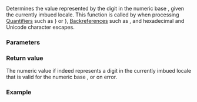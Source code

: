 {{cpp/regex/regex_traits/title|value}}
{{cpp/regex/regex_traits/navbar}}
{{dcl begin}}
{{dcl|since=c++11|1=
int value( CharT ch, int radix ) const;
}}
{{dcl end}}

Determines the value represented by the digit {{c|ch}} in the numeric base {{c|radix}}, given the currently imbued locale. This function is called by {{lc|std::regex}} when processing [[cpp/regex/ecmascript#Quantifiers|Quantifiers]] such as {{tt|{1}}} or {{tt|{2,5}}}, [[cpp/regex/ecmascript#Backreferences|Backreferences]] such as {{tt|\1}}, and hexadecimal and Unicode character escapes.

===Parameters===
{{par begin}}
{{par|ch|the character that may represent a digit}}
{{par|radix|either 8, 10, or 16}}
{{par end}}

===Return value===
The numeric value if {{c|ch}} indeed represents a digit in the currently imbued locale that is valid for the numeric base {{c|radix}}, or {{c|-1}} on error.

===Example===
{{example
|code=
#include &lt;iostream&gt;
#include &lt;locale&gt;
#include &lt;map&gt;
#include &lt;regex&gt;

// This custom regex traits allows japanese numerals
struct jnum_traits : std::regex_traits&lt;wchar_t&gt;
{   
    static std::map&lt;wchar_t, int&gt; data;
    int value(wchar_t ch, int radix) const
    {
        wchar_t up = std::toupper(ch, getloc());
        return data.count(up) ? data[up] : regex_traits::value(ch, radix);
    }
};
std::map&lt;wchar_t, int&gt; jnum_traits::data = {{L'〇',0}, {L'一',1}, {L'二',2},
                                            {L'三',3}, {L'四',4}, {L'五',5},
                                            {L'六',6}, {L'七',7}, {L'八',8},
                                            {L'九',9}, {L'Ａ',10}, {L'Ｂ',11},
                                            {L'Ｃ',12}, {L'Ｄ',13}, {L'Ｅ',14},
                                            {L'Ｆ',15}};

int main()
{   
    std::locale::global(std::locale("ja_JP.utf8"));
    std::wcout.sync_with_stdio(false);
    std::wcout.imbue(std::locale());

    std::wstring in = L"風";

    if (std::regex_match(in, std::wregex(L"\\u98a8")))
        std::wcout &lt;&lt; "\\u98a8 matched " &lt;&lt; in &lt;&lt; '\n';

    if (std::regex_match(in, std::basic_regex&lt;wchar_t, jnum_traits&gt;(L"\\u九八ａ八")))
        std::wcout &lt;&lt; L"\\u九八ａ八 with custom traits matched " &lt;&lt; in &lt;&lt; '\n';
}
|output=
\u98a8 matched 風
\u九八ａ八 with custom traits matched 風
}}

{{langlinks|de|es|fr|it|ja|pt|ru|zh}}